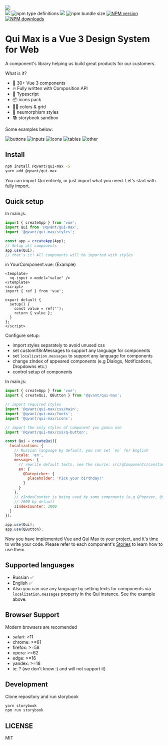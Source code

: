 
<Meta title="Intro" />

<div
  style={{
    margin: '0 auto 40px',
    maxWidth: '600px',
    textAlign: 'center'
  }}
>
  <img src="https://github.com/Qvant-lab/qui/raw/master/.readme-assets/qui-logo.svg" />

<div style={{ marginTop: '16px' }}>
  <span class="badge-shields">
  <span><img src="https://img.shields.io/badge/vue-3.x-brightgreen"/></span>
  <span><img alt="npm type definitions" src="https://img.shields.io/npm/types/@qvant/qui-max"/></span>
  <span><a href="https://github.com/storybooks/storybook" target="_blank"><img src="https://raw.githubusercontent.com/storybooks/brand/master/badge/badge-storybook.svg"/></a></span>
  <span><img alt="npm bundle size" src="https://img.shields.io/bundlephobia/minzip/@qvant/qui-max?color=brightgreen"/></span>
  <span class="badge-npmversion"><a href="https://npmjs.org/package/@qvant/qui-max" title="View this project on NPM"><img src="https://img.shields.io/npm/v/@qvant/qui-max.svg" alt="NPM version" /></a></span>
  <span class="badge-npmdownloads"><a href="https://npmjs.org/package/@qvant/qui-max" title="View this project on NPM"><img src="https://img.shields.io/npm/dm/@qvant/qui-max.svg" alt="NPM downloads" /></a></span>
  </span>
</div>

</div>

# Qui Max is a Vue 3 Design System for Web

A component's library helping us build great products for our customers.

What is it?

- 🔩 30+ Vue 3 components
- 🔥 Fully written with Composition API
- 🔑 Typescript
- 📦 icons pack
- 🏳️‍🌈 colors & grid
- 🥷 neumorphism styles
- 📚 storybook sandbox

Some examples below:

![buttons](https://github.com/Qvant-lab/qui/raw/master/.readme-assets/buttons.jpg)
![inputs](https://github.com/Qvant-lab/qui/raw/master/.readme-assets/inputs.gif)
![icons](https://github.com/Qvant-lab/qui/raw/master/.readme-assets/icons.gif)
![tables](https://github.com/Qvant-lab/qui/raw/master/.readme-assets/tables.jpg)
![other](https://github.com/Qvant-lab/qui/raw/master/.readme-assets/other.jpg)

## Install

```bash
npm install @qvant/qui-max -S
yarn add @qvant/qui-max
```

You can import Qui entirely, or just import what you need. Let's start with fully import.

## Quick setup

In main.js:

```js
import { createApp } from 'vue';
import Qui from '@qvant/qui-max';
import '@qvant/qui-max/styles';

const app = createApp(App);
// Setup all components
app.use(Qui);
// that's it! All components will be imported with styles
```

in YourComponent.vue: (Example)

```vue
<template>
  <q-input v-model="value" />
</template>
<script>
import { ref } from 'vue';

export default {
  setup() {
    const value = ref('');
    return { value };
  }
};
</script>
```

Configure setup:

- import styles separately to avoid unused css
- set customI18nMessages to support any language for components
- set `localization.messages` to support any language for components
- change zIndex of appeared components (e.g Dialogs, Notifications, Dropdowns etc.)
- control setup of components

In main.js:

```js
import { createApp } from 'vue';
import { createQui, QButton } from '@qvant/qui-max';

// import required styles
import '@qvant/qui-max/css/main';
import '@qvant/qui-max/fonts';
import '@qvant/qui-max/icons';

// import the only styles of component you gonna use
import '@qvant/qui-max/css/q-button';

const Qui = createQui({
  localization: {
    // Russian language by default, you can set `en` for English
    locale: 'en',
    messages: {
      // rewrite default texts, see the source: src/qComponents/constants/locales
      en: {
        QDatepicker: {
          placeholder: 'Pick your birthday!'
        }
      }
    },
    // zIndexCounter is being used by some components (e.g QPopover, QSelect, QDialog ...etc)
    // 2000 by default
    zIndexCounter: 3000
  }
});

app.use(Qui);
app.use(QButton);
```

Now you have implemented Vue and Qui Max to your project, and it's time to write your code.
Please refer to each component's [Stories](https://qvant-lab.github.io/qui-max/) to learn how to use them.

## Supported languages

- Russian ✅
- English ✅
- Also you can use any language by setting texts for components via `localization.messages` property in the Qui instance. See the example above.

## Browser Support

Modern browsers are recomended

- safari: >11
- chrome: >=61
- firefox: >=58
- opera: >=62
- edge: >=16
- yandex: >=18
- ie: ? (we don't know :) and will not support it)

## Development

Clone repository and run storybook

```bash
yarn storybook
npm run storybook
```

## LICENSE

MIT
